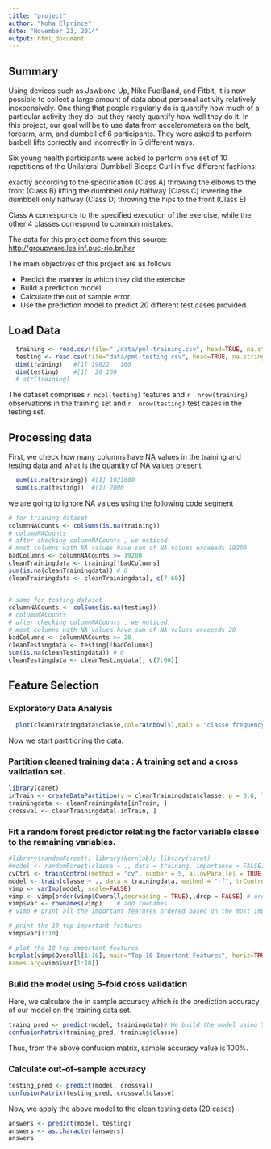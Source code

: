 ```yaml
---
title: "project"
author: "Noha Elprince"
date: "November 23, 2014"
output: html_document
---
```

## Summary
Using devices such as Jawbone Up, Nike FuelBand, and Fitbit, it is now possible to collect a large amount of data about personal activity relatively inexpensively. One thing that people regularly do is quantify how much of a particular activity they do, but they rarely quantify how well they do it. In this project, our goal will be to use data from accelerometers on the belt, forearm, arm, and dumbell of 6 participants. They were asked to perform barbell lifts correctly and incorrectly in 5 different ways.

Six young health participants were asked to perform one set of 10 repetitions of the Unilateral Dumbbell Biceps Curl in five different fashions:

exactly according to the specification (Class A)
throwing the elbows to the front (Class B)
lifting the dumbbell only halfway (Class C)
lowering the dumbbell only halfway (Class D)
throwing the hips to the front (Class E)

Class A corresponds to the specified execution of the exercise, while the other 4 classes correspond to common mistakes. 

The data for this project come from this source: <http://groupware.les.inf.puc-rio.br/har>

The main objectives of this project are as follows

* Predict the manner in which they did the exercise
* Build a prediction model
* Calculate the out of sample error.
* Use the prediction model to predict 20 different test cases provided


## Load Data
```r
  training <- read.csv(file="./data/pml-training.csv", head=TRUE, na.strings=c("NA",""))
  testing <- read.csv(file="data/pml-testing.csv", head=TRUE, na.strings=c("NA",""))
  dim(training)   #[1] 19622   160
  dim(testing)    #[1]  20 160
  # str(training)
```

The dataset comprises `r ncol(testing)` features and `r  nrow(training)` observations in the training set and  `r  nrow(testing)` test cases in the testing set.

## Processing data
First, we check how many columns have NA values in the training and testing data and what is the quantity of NA values present.

```r
  sum(is.na(training)) #[1] 1921600
  sum(is.na(testing))  #[1] 2000 
```


we are going to ignore NA values using the following code segment

```r
# for training dataset
columnNACounts <- colSums(is.na(training)) 
# columnNACounts 
# after checking columnNACounts , we noticed:
# most columns with NA values have sum of NA values exceeeds 19200 
badColumns <- columnNACounts >= 19200           
cleanTrainingdata <- training[!badColumns]        
sum(is.na(cleanTrainingdata)) # 0
cleanTrainingdata <- cleanTrainingdata[, c(7:60)] 


# same for testing dataset
columnNACounts <- colSums(is.na(testing))  
# columnNACounts 
# after checking columnNACounts , we noticed:
# most columns with NA values have sum of NA values exceeeds 20
badColumns <- columnNACounts >= 20                
cleanTestingdata <- testing[!badColumns]       
sum(is.na(cleanTestingdata)) # 0                   
cleanTestingdata <- cleanTestingdata[, c(7:60)]
```

## Feature Selection

 
### Exploratory Data Analysis
```r
  plot(cleanTrainingdata$classe,col=rainbow(5),main = "classe frequency plot")
```

Now we start partitioning the data:

### Partition cleaned training data : A training set and a cross validation set.
```r
library(caret)
inTrain <- createDataPartition(y = cleanTrainingdata$classe, p = 0.6, list = FALSE)
trainingdata <- cleanTrainingdata[inTrain, ]
crossval <- cleanTrainingdata[-inTrain, ]
```

### Fit a random forest predictor relating the factor variable classe to the remaining variables.
```r
#library(randomForest); library(kernlab); library(caret)
#model <- randomForest(classe ~ ., data = training, importance = FALSE)
cvCtrl <- trainControl(method = "cv", number = 5, allowParallel = TRUE, verboseIter = TRUE)
model <- train(classe ~ ., data = trainingdata, method = "rf", trControl = cvCtrl)
vimp <- varImp(model, scale=FALSE)
vimp <- vimp[order(vimp$Overall,decreasing = TRUE),,drop = FALSE] # order descendingly
vimp$var <- rownames(vimp)    # add rownames              
# vimp # print all the important features ordered based on the most important.

# print the 10 top important features
vimp$var[1:10]

# plot the 10 top important features
barplot(vimp$Overall[1:10], main="Top 10 Important Features", horiz=TRUE, col=rainbow(10), 
names.arg=vimp$var[1:10])
```


### Build the model using 5-fold cross validation

Here, we calculate the in sample accuracy which is the prediction accuracy of our model on the training data set.


```r
traing_pred <- predict(model, trainingdata)# We build the model using 5-fold cross validation.
confusionMatrix(training_pred, training$classe)
```
Thus, from the above confusion matrix, sample accuracy value is 100%.

### Calculate out-of-sample accuracy
```r
testing_pred <- predict(model, crossval)
confusionMatrix(testing_pred, crossval$classe)

```

Now, we apply the above model to the clean testing data (20 cases)

```r
answers <- predict(model, testing)
answers <- as.character(answers)
answers
```





